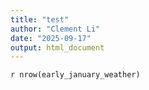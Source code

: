 ```yaml
---
title: "test"
author: "Clement Li"
date: "2025-09-17"
output: html_document
---
```

`r nrow(early_january_weather)`
```r

```


